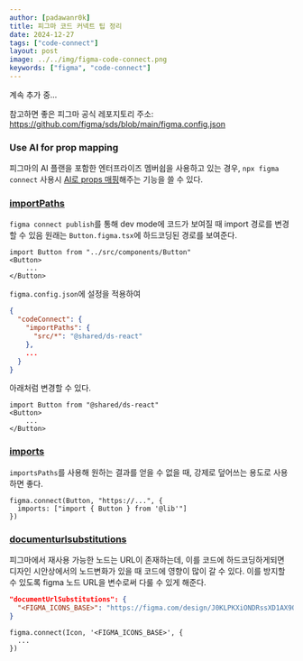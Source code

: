 ```yaml
---
author: [padawanr0k]
title: 피그마 코드 커넥트 팁 정리
date: 2024-12-27
tags: ["code-connect"]
layout: post
image: ../../img/figma-code-connect.png
keywords: ["figma", "code-connect"]
---
```


계속 추가 중...

참고하면 좋은 피그마 공식 레포지토리 주소: https://github.com/figma/sds/blob/main/figma.config.json

### Use AI for prop mapping
피그마의 AI 플랜을 포함한 엔터프라이즈 멤버쉽을 사용하고 있는 경우, `npx figma connect` 사용시 [AI로 props 매핑](https://www.figma.com/code-connect-docs/quickstart-guide/#publish-code-connect-files:~:text=Use%20AI%20for%20prop%20mapping)해주는 기능을 쓸 수 있다.

### [importPaths](https://www.figma.com/code-connect-docs/api/config-file/#importpaths)

`figma connect publish`를 통해 dev mode에 코드가 보여질 때 import 경로를 변경할 수 있음
원래는 `Button.figma.tsx`에 하드코딩된 경로를 보여준다.
```tsx
import Button from "../src/components/Button"
<Button>
    ...
</Button>
```

`figma.config.json`에 설정을 적용하여
```json
{
  "codeConnect": {
    "importPaths": {
      "src/*": "@shared/ds-react"
    },
    ...
  }
}
```

아래처럼 변경할 수 있다.
```tsx
import Button from "@shared/ds-react"
<Button>
    ...
</Button>
```

### [imports](https://www.figma.com/code-connect-docs/api/config-file/#imports)
`importsPaths`를 사용해 원하는 결과를 얻을 수 없을 때, 강제로 덮어쓰는 용도로 사용하면 좋다.

```tsx
figma.connect(Button, "https://...", {
  imports: ["import { Button } from '@lib'"]
})
```

### [documenturlsubstitutions](https://www.figma.com/code-connect-docs/api/config-file/#documenturlsubstitutions)
피그마에서 재사용 가능한 노드는 URL이 존재하는데, 이를 코드에 하드코딩하게되면 디자인 시안상에서의 노드변화가 있을 때 코드에 영향이 많이 갈 수 있다.
이를 방지할 수 있도록 figma 노드 URL을 변수로써 다룰 수 있게 해준다.

```json
"documentUrlSubstitutions": {
  "<FIGMA_ICONS_BASE>": "https://figma.com/design/J0KLPKXiONDRssXD1AX9Oi",
}
```

```tsx
figma.connect(Icon, '<FIGMA_ICONS_BASE>', {
  ...
})
```

